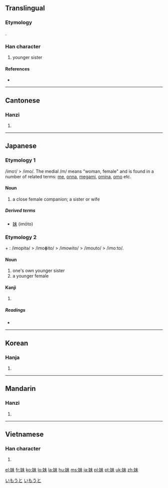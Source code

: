 {{also|妺}}
==Translingual==

===Etymology===
{{Han compound|女|未|c1=s|c2=p|t1=female, woman|ls=psc}}. 

===Han character===
{{Han char|rn=38|rad=女|as=05|sn=8|four=4549<sub>0</sub>|canj=女十木 (VJD)|ids=⿰[[女]][[未]]}}

# younger sister

====References====
* {{Han ref|kx=0257.280|dkj=06138|dj=0522.230|hdz=21034.060|uh=59B9|ud=22969|bh=A966|bd=43366}}

----

==Cantonese==

===Hanzi===
{{yue-hanzi|jyut=mui6|y=mui6}}

# {{defn|lang=yue|sort=女05}}

----

==Japanese==

===Etymology 1===
/imo<small>1</small>/ > /imo/. The medial /m/ means "woman, female" and is found in a number of related terms: [[女|me]], [[女|onna]], [[女神|megami]], [[嫗|omina]], [[母|omo]] etc.

====Noun====
{{ja-noun|k|hira=いも|rom=imo}}

# a close female companion; a sister or wife

=====Derived terms=====
* [[妹]] (imōto)

===Etymology 2===
{{term|妹|/imo<small>1</small>/}} + {{term|人|hi<small>1</small>to<small>2</small>/|person}}: /imopitə/ > /imoɸito/ > /imowito/ > /imouto/ > /imoːto/.

====Noun====
{{ja-noun|k|hira=いもうと|rom=imōto}}

# one's own younger sister
# a younger female

====Kanji====
{{ja-kanji|grade=2|rs=女05}}

# {{defn|lang=ja|sort=女05}}

=====Readings=====
* {{ja-readings|on=[[まい]] (mai)|kun=[[いもうと]] (imouto), [[いも]] (imo)}}

[[Category:1000 Japanese basic words|いもうと]]
[[Category:ja:Family|いもうと]]

----

==Korean==

===Hanja===
{{ko-hanja|hangeul=매|rv=mae|mr=mae}}

# {{defn|lang=ko|sort=女05}}

----

==Mandarin==

===Hanzi===
{{cmn-hanzi|pin=[[mèi]] ([[mei4]])|wg=mei<sup>4</sup>}}

# {{defn|lang=cmn|sort=女05}}

----

==Vietnamese==

===Han character===
{{vi-hantu|[[muội]]|rs=女05}}

# {{defn|lang=vi|sort=女05}}

[[el:妹]]
[[fr:妹]]
[[ko:妹]]
[[lo:妹]]
[[la:妹]]
[[hu:妹]]
[[ms:妹]]
[[ja:妹]]
[[pl:妹]]
[[pt:妹]]
[[uk:妹]]
[[zh:妹]]